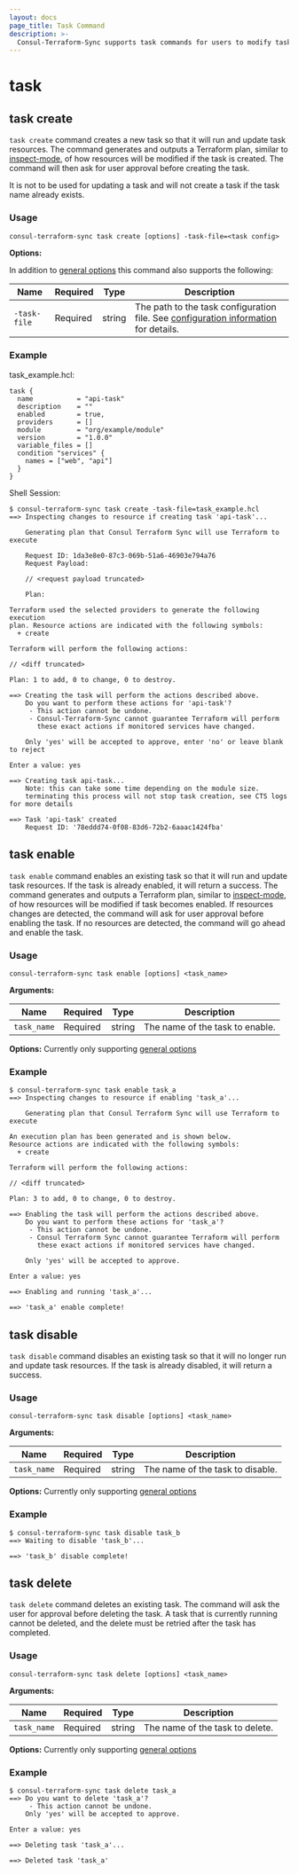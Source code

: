 ```yaml
---
layout: docs
page_title: Task Command
description: >-
  Consul-Terraform-Sync supports task commands for users to modify tasks while the daemon is running
---
```


# task

## task create

`task create` command creates a new task so that it will run and update task resources. The command generates and outputs a Terraform plan, similar to [inspect-mode](/docs/nia/cli/cli-overview#inspect-mode), of how resources will be modified if the task is created. The command will then ask for user approval before creating the task.

It is not to be used for updating a task and will not create a task if the task name already exists.

### Usage

`consul-terraform-sync task create [options] -task-file=<task config>`

**Options:**

In addition to [general options](/docs/nia/cli/cli-overview#general-options) this command also supports the following:

| Name         | Required | Type   | Description                                                                                                         |
| ------------ | -------- | ------ | ------------------------------------------------------------------------------------------------------------------- |
| `-task-file` | Required | string | The path to the task configuration file. See [configuration information](/docs/nia/configuration#task) for details. |

### Example

task_example.hcl:

```hcl
task {
  name           = "api-task"
  description    = ""
  enabled        = true,
  providers      = []
  module         = "org/example/module"
  version        = "1.0.0"
  variable_files = []
  condition "services" {
    names = ["web", "api"]
  }
}
```

Shell Session:

```shell-session
$ consul-terraform-sync task create -task-file=task_example.hcl
==> Inspecting changes to resource if creating task 'api-task'...

    Generating plan that Consul Terraform Sync will use Terraform to execute

    Request ID: 1da3e8e0-87c3-069b-51a6-46903e794a76
    Request Payload:

    // <request payload truncated>

    Plan:

Terraform used the selected providers to generate the following execution
plan. Resource actions are indicated with the following symbols:
  + create

Terraform will perform the following actions:

// <diff truncated>

Plan: 1 to add, 0 to change, 0 to destroy.

==> Creating the task will perform the actions described above.
    Do you want to perform these actions for 'api-task'?
     - This action cannot be undone.
     - Consul-Terraform-Sync cannot guarantee Terraform will perform
       these exact actions if monitored services have changed.

    Only 'yes' will be accepted to approve, enter 'no' or leave blank to reject

Enter a value: yes

==> Creating task api-task...
    Note: this can take some time depending on the module size.
    terminating this process will not stop task creation, see CTS logs for more details

==> Task 'api-task' created
    Request ID: '78eddd74-0f08-83d6-72b2-6aaac1424fba'
```

## task enable

`task enable` command enables an existing task so that it will run and update task resources. If the task is already enabled, it will return a success. The command generates and outputs a Terraform plan, similar to [inspect-mode](/docs/nia/cli#inspect-mode), of how resources will be modified if task becomes enabled. If resources changes are detected, the command will ask for user approval before enabling the task. If no resources are detected, the command will go ahead and enable the task.

### Usage

`consul-terraform-sync task enable [options] <task_name>`

**Arguments:**

| Name        | Required | Type   | Description                     |
| ----------- | -------- | ------ | ------------------------------- |
| `task_name` | Required | string | The name of the task to enable. |

**Options:** Currently only supporting [general options](/docs/nia/cli#general-options)

### Example

```shell-session
$ consul-terraform-sync task enable task_a
==> Inspecting changes to resource if enabling 'task_a'...

    Generating plan that Consul Terraform Sync will use Terraform to execute

An execution plan has been generated and is shown below.
Resource actions are indicated with the following symbols:
  + create

Terraform will perform the following actions:

// <diff truncated>

Plan: 3 to add, 0 to change, 0 to destroy.

==> Enabling the task will perform the actions described above.
    Do you want to perform these actions for 'task_a'?
     - This action cannot be undone.
     - Consul Terraform Sync cannot guarantee Terraform will perform
       these exact actions if monitored services have changed.

    Only 'yes' will be accepted to approve.

Enter a value: yes

==> Enabling and running 'task_a'...

==> 'task_a' enable complete!
```

## task disable

`task disable` command disables an existing task so that it will no longer run and update task resources. If the task is already disabled, it will return a success.

### Usage

`consul-terraform-sync task disable [options] <task_name>`

**Arguments:**

| Name        | Required | Type   | Description                      |
| ----------- | -------- | ------ | -------------------------------- |
| `task_name` | Required | string | The name of the task to disable. |

**Options:** Currently only supporting [general options](/docs/nia/cli#general-options)

### Example

```shell-session
$ consul-terraform-sync task disable task_b
==> Waiting to disable 'task_b'...

==> 'task_b' disable complete!
```

## task delete

`task delete` command deletes an existing task. The command will ask the user for approval before deleting the task. A task that is currently running cannot be deleted, and the delete must be retried after the task has completed.

### Usage

`consul-terraform-sync task delete [options] <task_name>`

**Arguments:**

| Name        | Required | Type   | Description                     |
| ----------- | -------- | ------ | ------------------------------- |
| `task_name` | Required | string | The name of the task to delete. |

**Options:** Currently only supporting [general options](/docs/nia/cli/cli-overview#general-options)

### Example

```shell-session
$ consul-terraform-sync task delete task_a
==> Do you want to delete 'task_a'?
     - This action cannot be undone.
    Only 'yes' will be accepted to approve.

Enter a value: yes

==> Deleting task 'task_a'...

==> Deleted task 'task_a'
```
